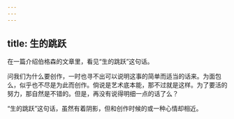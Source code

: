 ```yaml
---
---
---
```

title: 生的跳跃
---



在一篇介绍伯格森的文章里，看见“生的跳跃”这句话。

问我们为什么要创作，一时也寻不出可以说明这事的简单而适当的话来。为面包么，似乎也不尽是为此而创作。倘说是艺术底本能，那不过就是这样。为了要活的努力，那自然是不错的。但是，再没有说得明细一点的话了么？

“生的跳跃”这句话，虽然有着阴影，但和创作时候的或一种心情却相近。